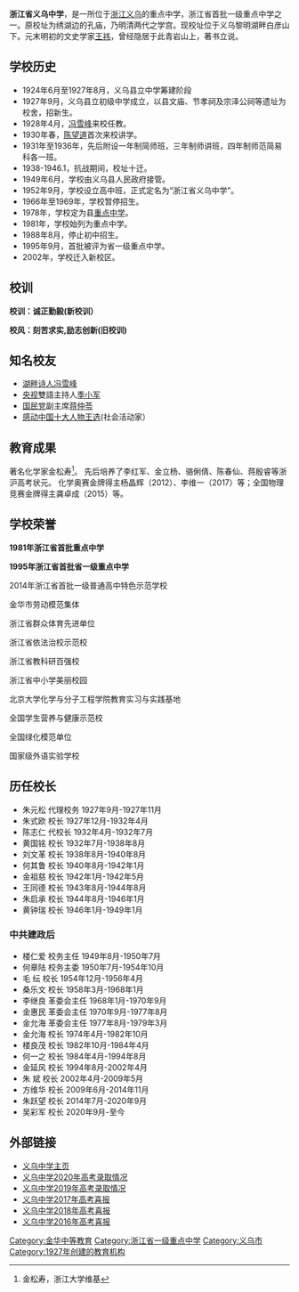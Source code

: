 '''浙江省义乌中学'''，是一所位于[[浙江|浙江]][[义乌|义乌]]的重点中学，浙江省首批一级重点中学之一。原校址为绣湖边的孔庙，乃明清两代之学宫。现校址位于义乌黎明湖畔白彦山下。元末明初的文史学家[[王祎|王祎]]，曾经隐居于此青岩山上，著书立说。

==学校历史==
*1924年6月至1927年8月，义乌县立中学筹建阶段
*1927年9月，义乌县立初级中学成立，以县文庙、节孝祠及宗泽公祠等遗址为校舍，招新生。
*1928年4月，[[冯雪峰|冯雪峰]]来校任教。
*1930年春，[[陈望道|陈望道]]首次来校讲学。
*1931年至1936年，先后附设一年制简师班，三年制师讲班，四年制师范简易科各一班。
*1938-1946.1，抗战期间，校址十迁。
*1949年6月，学校由义乌县人民政府接管。
*1952年9月，学校设立高中班，正式定名为“浙江省义乌中学”。
*1966年至1969年，学校暂停招生。
*1978年，学校定为县[[重点中学|重点中学]]。
*1981年，学校始列为重点中学。
*1988年8月，停止初中招生。
*1995年9月，首批被评为省一级重点中学。
*2002年，学校迁入新校区。

==校训==

'''校训：诚正勤毅(新校训）'''

'''校风：刻苦求实,励志创新(旧校训)'''

==知名校友==
*[[湖畔诗人|湖畔诗人]][[冯雪峰|冯雪峰]]
*[[中国中央电视台|央视]]雙語主持人[[季小军|季小军]]
*[[国民党|国民党]]副主席[[蒋仲苓|蒋仲苓]]
*[[感动中国十大人物|感动中国十大人物]][[王选|王选]](社会活动家）

==教育成果==
著名化学家金松寿<ref>金松寿，浙江大学维基</ref>。
先后培养了李红军、金立杨、骆俐倩、陈春仙、蒋殷睿等浙沪高考状元{{來源請求|reason=此處填寫說明|date=2021年12月18日}}。
化学奥赛金牌得主杨晶辉（2012）、李维一（2017）等；全国物理竞赛金牌得主龚卓成（2015）等。

==学校荣誉==
'''1981年浙江省首批重点中学'''

'''1995年浙江省首批省一级重点中学'''

2014年浙江省首批一级普通高中特色示范学校

金华市劳动模范集体

浙江省群众体育先进单位

浙江省依法治校示范校

浙江省教科研百强校

浙江省中小学美丽校园

北京大学化学与分子工程学院教育实习与实践基地

全国学生营养与健康示范校

全国绿化模范单位

国家级外语实验学校

==历任校长==
*朱元松 代理校务 1927年9月-1927年11月
*朱式欧 校长 1927年12月-1932年4月
*陈志仁 代校长 1932年4月-1932年7月
*黄国铭 校长 1932年7月-1938年8月
*刘文革 校长 1938年8月-1940年8月
*何其鲁 校长 1940年8月-1942年1月
*金祖慈 校长 1942年1月-1942年5月
*王同德 校长 1943年8月-1944年8月
*朱启承 校长 1944年8月-1946年1月
*黄钟瑞 校长 1946年1月-1949年1月
===中共建政后===
*楼仁爱 校务主任 1949年8月-1950年7月
*何章陆 校务主委 1950年7月-1954年10月
*毛  纭 校长 1954年12月-1956年4月
*桑乐文 校长 1958年3月-1968年1月
*李继良 革委会主任 1968年1月-1970年9月
*金惠民 革委会主任 1970年9月-1977年8月
*金允海 革委会主任 1977年8月-1979年3月
*金允海 校长 1974年4月-1982年10月
*楼良茂 校长 1982年10月-1984年4月
*何一之 校长 1984年4月-1994年8月
*金延风 校长 1994年8月-2002年4月
*朱  斌 校长 2002年4月-2009年5月
*方维华 校长 2009年6月-2014年11月
*朱跃望 校长 2014年7月-2020年9月
*吴彩军 校长 2020年9月-至今

==外部链接==
*[https://web.archive.org/web/20100830100523/http://www.ywhs.net/ 义乌中学主页]
*[https://mp.weixin.qq.com/s/b3t47HlTxbuYPzHX3QoQrw 义乌中学2020年高考录取情况]
*[https://mp.weixin.qq.com/s/SybbVf1Owv7-e3Aw1tO2Jg 义乌中学2019年高考录取情况]
*[https://mp.weixin.qq.com/s/LK2Zf2PyUi9HrqKdPnz2gg 义乌中学2017年高考喜报]
*[https://mp.weixin.qq.com/s/Lzx4F4-yPzCz84YeEnt4HQ 义乌中学2018年高考喜报]
*[https://mp.weixin.qq.com/s/zm6sZ0SrFwzmGnHMmAbQXg 义乌中学2016年高考喜报]

{{浙江省9+1高中聯盟}}

[[Category:金华中等教育|Category:金华中等教育]]
[[Category:浙江省一级重点中学|Category:浙江省一级重点中学]]
[[Category:义乌市|Category:义乌市]]
[[Category:1927年创建的教育机构|Category:1927年创建的教育机构]]